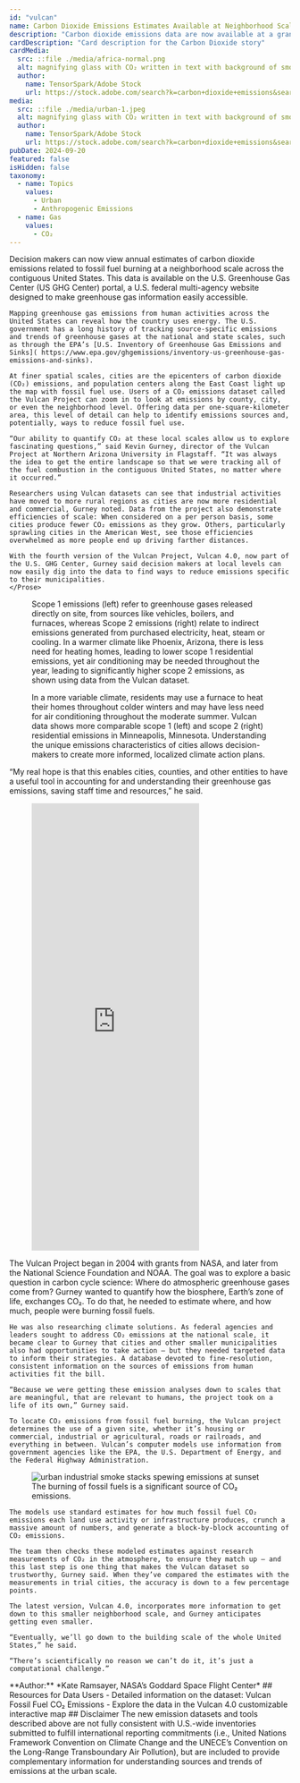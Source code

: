 ```yaml
---
id: "vulcan"
name: Carbon Dioxide Emissions Estimates Available at Neighborhood Scale
description: "Carbon dioxide emissions data are now available at a granular level, from city blocks to entire counties across the contiguous U.S. The latest dataset from the Vulcan Project, called Vulcan 4.0, helps researchers to analyze annual CO₂ emissions at fine scales and helps decision makers to develop localized carbon management strategies."
cardDescription: "Card description for the Carbon Dioxide story"
cardMedia:
  src: ::file ./media/africa-normal.png
  alt: magnifying glass with CO₂ written in text with background of smoke coming out of factories.
  author:
    name: TensorSpark/Adobe Stock
    url: https://stock.adobe.com/search?k=carbon+dioxide+emissions&search_type=usertyped&asset_id=794854919
media:
  src: ::file ./media/urban-1.jpeg
  alt: magnifying glass with CO₂ written in text with background of smoke coming out of factories.
  author:
    name: TensorSpark/Adobe Stock
    url: https://stock.adobe.com/search?k=carbon+dioxide+emissions&search_type=usertyped&asset_id=794854919
pubDate: 2024-09-20
featured: false
isHidden: false
taxonomy:
  - name: Topics
    values:
      - Urban
      - Anthropogenic Emissions
  - name: Gas
    values:
      - CO₂
---
```


<Block>
  <Prose>
    Decision makers can now view annual  estimates of carbon dioxide emissions related to fossil fuel burning at a neighborhood scale across the contiguous United States. This data is available on the U.S. Greenhouse Gas Center (US GHG Center) portal, a U.S. federal multi-agency website designed to make greenhouse gas information easily accessible.

    Mapping greenhouse gas emissions from human activities across the United States can reveal how the country uses energy. The U.S. government has a long history of tracking source-specific emissions and trends of greenhouse gases at the national and state scales, such as through the EPA’s [U.S. Inventory of Greenhouse Gas Emissions and Sinks]( https://www.epa.gov/ghgemissions/inventory-us-greenhouse-gas-emissions-and-sinks).

    At finer spatial scales, cities are the epicenters of carbon dioxide (CO₂) emissions, and population centers along the East Coast light up the map with fossil fuel use. Users of a CO₂ emissions dataset called the Vulcan Project can zoom in to look at emissions by county, city, or even the neighborhood level. Offering data per one-square-kilometer area, this level of detail can help to identify emissions sources and, potentially, ways to reduce fossil fuel use.

    “Our ability to quantify CO₂ at these local scales allow us to explore fascinating questions,” said Kevin Gurney, director of the Vulcan Project at Northern Arizona University in Flagstaff. “It was always the idea to get the entire landscape so that we were tracking all of the fuel combustion in the contiguous United States, no matter where it occurred.”

    Researchers using Vulcan datasets can see that industrial activities have moved to more rural regions as cities are now more residential and commercial, Gurney noted. Data from the project also demonstrate efficiencies of scale: When considered on a per person basis, some cities produce fewer CO₂ emissions as they grow. Others, particularly sprawling cities in the American West, see those efficiencies overwhelmed as more people end up driving farther distances.

    With the fourth version of the Vulcan Project, Vulcan 4.0, now part of the U.S. GHG Center, Gurney said decision makers at local levels can now easily dig into the data to find ways to reduce emissions specific to their municipalities.
    </Prose>
  </Block>

<Block>
  <Figure>
    <Map
      datasetId='vulcan-ffco2-yeargrid-v4'
      layerId='vulcan-res-co2'
      dateTime='2021-01-01'
      compareDateTime='2021-01-01'
      compareLabel="Scope 1 (left) VS Scope 2 (right) residential fossil fuel CO₂ emissions (2021)"
      center={[-112.0546935, 33.6055498]}
      zoom={8}
    />
    <Caption>
      Scope 1 emissions (left) refer to greenhouse gases released directly on site, from sources like vehicles, boilers, and furnaces, whereas Scope 2 emissions (right) relate to indirect emissions generated from purchased electricity, heat, steam or cooling. In a warmer climate like Phoenix, Arizona, there is less need for heating homes, leading to lower scope 1 residential emissions, yet air conditioning may be needed throughout the year, leading to significantly higher scope 2 emissions, as shown using data from the Vulcan dataset.
    </Caption>
  </Figure>
</Block>

<Block>
  <Figure>
    <Map
      datasetId='vulcan-ffco2-yeargrid-v4'
      layerId='vulcan-res-co2'
      dateTime='2021-01-01'
      compareDateTime='2021-01-01'
      compareLabel="Scope 1 (left) VS Scope 2 (right) residential fossil fuel CO₂ emissions (2021)"
      center={[-93.4173653, 44.9707124]}
      zoom={8}
    />
    <Caption>
      In a more variable climate, residents may use a furnace to heat their homes throughout colder winters and may have less need for air conditioning throughout the moderate summer. Vulcan data shows more comparable scope 1 (left) and scope 2 (right) residential emissions in Minneapolis, Minnesota. Understanding the unique emissions characteristics of cities allows decision-makers to create more informed, localized climate action plans.
    </Caption>
  </Figure>
</Block>

<Block>
  <Prose>
    “My real hope is that this enables cities, counties, and other entities to have a useful tool in accounting for and understanding their greenhouse gas emissions, saving staff time and resources,” he said.
  </Prose>
</Block>

<Block type="wide">
  <Figure>
    <Embed
      height="800"
      src="https://earth.gov/ghgcenter/custom-interfaces/urban-dashboard/?dataset=vulcan"
    />
  </Figure>
</Block>

<Block>
  <Prose>
    The Vulcan Project began in 2004 with grants from NASA, and later from the National Science Foundation and NOAA. The goal was to explore a basic question in carbon cycle science: Where do atmospheric greenhouse gases come from? Gurney wanted to quantify how the biosphere, Earth’s zone of life, exchanges CO₂. To do that, he needed to estimate where, and how much, people were burning fossil fuels.

    He was also researching climate solutions. As federal agencies and leaders sought to address CO₂ emissions at the national scale, it became clear to Gurney that cities and other smaller municipalities also had opportunities to take action – but they needed targeted data to inform their strategies. A database devoted to fine-resolution, consistent information on the sources of emissions from human activities fit the bill.

    “Because we were getting these emission analyses down to scales that are meaningful, that are relevant to humans, the project took on a life of its own,” Gurney said.

    To locate CO₂ emissions from fossil fuel burning, the Vulcan project determines the use of a given site, whether it’s housing or commercial, industrial or agricultural, roads or railroads, and everything in between. Vulcan’s computer models use information from government agencies like the EPA, the U.S. Department of Energy, and the Federal Highway Administration.

  </Prose>
</Block>

<Block>
    <Figure>
        <Image
            src={new URL('./media/vulcan-img3.jpg', import.meta.url).href}
            alt="urban industrial smoke stacks spewing emissions at sunset"
            attrAuthor="Adobe Stock"
        />
        <Caption>
            The burning of fossil fuels is a significant source of CO₂ emissions.
        </Caption>
    </Figure>
</Block>

<Block>
  <Prose>

    The models use standard estimates for how much fossil fuel CO₂ emissions each land use activity or infrastructure produces, crunch a massive amount of numbers, and generate a block-by-block accounting of CO₂ emissions.

    The team then checks these modeled estimates against research measurements of CO₂ in the atmosphere, to ensure they match up – and this last step is one thing that makes the Vulcan dataset so trustworthy, Gurney said. When they’ve compared the estimates with the measurements in trial cities, the accuracy is down to a few percentage points.

    The latest version, Vulcan 4.0, incorporates more information to get down to this smaller neighborhood scale, and Gurney anticipates getting even smaller.

    “Eventually, we’ll go down to the building scale of the whole United States,” he said.

    “There’s scientifically no reason we can’t do it, it’s just a computational challenge.”

  </Prose>
</Block>

<Block>
    <Prose>
    **Author:**
    *Kate Ramsayer, NASA’s Goddard Space Flight Center*
    </Prose>
</Block>

<Block>
    <Prose>
    ## Resources for Data Users
    - Detailed information on the dataset: <Link to="/data-catalog/vulcan-ffco2-yeargrid-v4">Vulcan Fossil Fuel CO₂ Emissions</Link>
    - Explore the data in the <Link to="/exploration?search=vulcan-ffco2-yeargrid-v4">Vulcan 4.0 customizable interactive map</Link>
    </Prose>

</Block>

<Block>
    <Prose>
    ## Disclaimer
    The new emission datasets and tools described above are not fully consistent with U.S.-wide inventories submitted to fulfill international reporting commitments (i.e., United Nations Framework Convention on Climate Change and the UNECE’s Convention on the Long-Range Transboundary Air Pollution), but are included to provide complementary information for understanding sources and trends of emissions at the urban scale.
    </Prose>

</Block>
